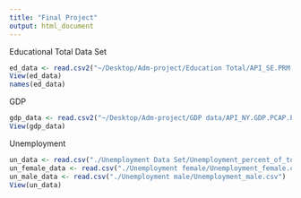 ```yaml
---
title: "Final Project"
output: html_document
---
```


Educational Total Data Set
```r
ed_data <- read.csv2("~/Desktop/Adm-project/Education Total/API_SE.PRM.CMPT.ZS_DS2_en_csv_v2_10579238.csv")
View(ed_data)
names(ed_data)
```

GDP
```r
gdp_data <- read.csv2("~/Desktop/Adm-project/GDP data/API_NY.GDP.PCAP.PP.CD_DS2_en_csv_v2_10617557.csv")
View(gdp_data)
```


Unemployment
```r
un_data <- read.csv("./Unemployment Data Set/Unemployment_percent_of_total_labor_force.csv")
un_female_data <- read.csv("./Unemployment female/Unemployment_female.csv")
un_male_data <- read.csv("./Unemployment male/Unemployment_male.csv")
View(un_data)
```
